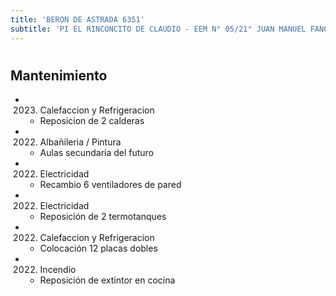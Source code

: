 ```yaml
---
title: 'BERON DE ASTRADA 6351'
subtitle: 'PI EL RINCONCITO DE CLAUDIO - EEM N° 05/21° JUAN MANUEL FANGIO - EPC N° 16 DR. SOFANOR NOVILLO CORVALAN'
---
```


#


## Mantenimiento

*  (2023) Calefaccion y Refrigeracion 
    + Reposicion de 2 calderas

*  (2022) Albañileria / Pintura 
    + Aulas secundaria del futuro

*  (2022) Electricidad 
    + Recambio 6 ventiladores de pared

*  (2022) Electricidad 
    + Reposición de 2 termotanques

*  (2022) Calefaccion y Refrigeracion 
    + Colocación 12 placas dobles

*  (2022) Incendio 
    + Reposición de extintor en cocina



